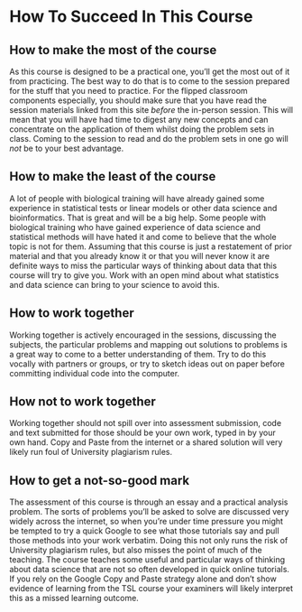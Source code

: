 # How To Succeed In This Course {.unnumbered}

## How to make the most of the course

As this course is designed to be a practical one, you'll get the most out of it from practicing. The best way to do that is to come to the session prepared for the stuff that you need to practice. For the flipped classroom components especially, you should make sure that you have read the session materials linked from this site _before_ the in-person session. This will mean that you will have had time to digest any new concepts and can concentrate on the application of them whilst doing the problem sets in class. Coming to the session to read and do the problem sets in one go will _not_ be to your best advantage. 

## How to make the least of the course

A lot of people with biological training will have already gained some experience in statistical tests or linear models or other data science and bioinformatics. That is great and will be a big help. Some people with biological training who have gained experience of data science and statistical methods will have hated it and come to believe that the whole topic is not for them. Assuming that this course is just a restatement of prior material and that you already know it or that you will never know it are definite ways to miss the particular ways of thinking about data that this course will try to give you. Work with an open mind about what statistics and data science can bring to your science to avoid this. 

## How to work together

Working together is actively encouraged in the sessions, discussing the subjects, the particular problems and mapping out solutions to problems is a great way to come to a better understanding of them. Try to do this vocally with partners or groups, or try to sketch ideas out on paper before committing individual code into the computer.

## How not to work together

Working together should not spill over into assessment submission, code and text submitted for those should be your own work, typed in by your own hand. Copy and Paste from the internet or a shared solution will very likely run foul of University plagiarism rules. 

## How to get a not-so-good mark

The assessment of this course is through an essay and a practical analysis problem. The sorts of problems you'll be asked to solve are discussed very widely across the internet, so when you're under time pressure you might be tempted to try a quick Google to see what those tutorials say and pull those methods into your work verbatim. Doing this not only runs the risk of University plagiarism rules, but also misses the point of much of the teaching. The course teaches some useful and particular ways of thinking about data science that are not so often developed in quick online tutorials. If you rely on the Google Copy and Paste strategy alone and don't show evidence of learning from the TSL course your examiners will likely interpret this as a missed learning outcome.